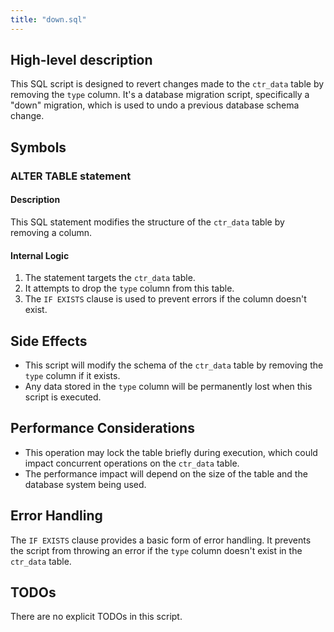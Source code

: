 ```yaml
---
title: "down.sql"
---
```


## High-level description
This SQL script is designed to revert changes made to the `ctr_data` table by removing the `type` column. It's a database migration script, specifically a "down" migration, which is used to undo a previous database schema change.

## Symbols

### ALTER TABLE statement
#### Description
This SQL statement modifies the structure of the `ctr_data` table by removing a column.

#### Internal Logic
1. The statement targets the `ctr_data` table.
2. It attempts to drop the `type` column from this table.
3. The `IF EXISTS` clause is used to prevent errors if the column doesn't exist.

## Side Effects
- This script will modify the schema of the `ctr_data` table by removing the `type` column if it exists.
- Any data stored in the `type` column will be permanently lost when this script is executed.

## Performance Considerations
- This operation may lock the table briefly during execution, which could impact concurrent operations on the `ctr_data` table.
- The performance impact will depend on the size of the table and the database system being used.

## Error Handling
The `IF EXISTS` clause provides a basic form of error handling. It prevents the script from throwing an error if the `type` column doesn't exist in the `ctr_data` table.

## TODOs
There are no explicit TODOs in this script.